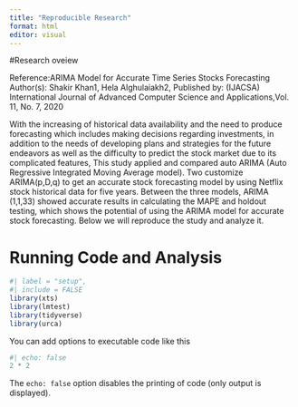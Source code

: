 ```yaml
---
title: "Reproducible Research"
format: html
editor: visual
---
```


#Research oveiew

Reference:ARIMA Model for Accurate Time Series Stocks Forecasting
Author(s): Shakir Khan1, Hela Alghulaiakh2,
Published by: (IJACSA) International Journal of Advanced Computer Science and Applications,Vol. 11, No. 7, 2020

With the increasing of historical data availability and the need to produce forecasting which includes making decisions regarding investments, in addition to the needs of developing plans and strategies for the future endeavors as well as the difficulty to predict the stock market due to its complicated features, This study applied and compared auto ARIMA (Auto Regressive Integrated Moving Average model). Two customize ARIMA(p,D,q) to get an accurate stock forecasting model by using Netflix stock historical data for five years. Between the three models, ARIMA (1,1,33) showed accurate results in calculating the MAPE and holdout testing, which shows the potential of using the ARIMA model for accurate stock forecasting.
Below we will reproduce the study and analyze it.

# Running Code and Analysis

```r
#| label = "setup",
#| include = FALSE
library(xts)
library(lmtest)
library(tidyverse)
library(urca)
```

You can add options to executable code like this

```r
#| echo: false
2 * 2
```

The `echo: false` option disables the printing of code (only output is displayed).
